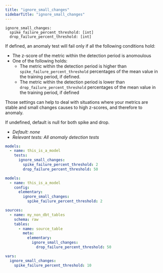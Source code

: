 ```yaml
---
title: "ignore_small_changes"
sidebarTitle: "ignore_small_changes"
---
```


```
ignore_small_changes:
  spike_failure_percent_threshold: [int]
  drop_failure_percent_threshold: [int]
```

If defined, an anomaly test will fail only if all the following conditions hold:
- The z-score of the metric within the detection period is anomoulous
- One of the following holds:
  - The metric within the detection period is higher than `spike_failure_percent_threshold` percentages of the mean value in the training period, if defined.
  - The metric within the detection period is lower than `drop_failure_percent_threshold` percentages of the mean value in the training period, if defined

Those settings can help to deal with situations where your metrics are stable and small changes causes to high z-scores, and therefore to anomaly.

If undefined, default is null for both spike and drop.

- _Default: none_
- _Relevant tests: All anomaly detection tests_

<RequestExample>

```yml test
models:
  - name: this_is_a_model
    tests:
      ignore_small_changes:
        spike_failure_percent_threshold: 2
        drop_failure_percent_threshold: 50
```

```yml model
models:
  - name: this_is_a_model
    config:
      elementary:
        ignore_small_changes:
          spike_failure_percent_threshold: 2
```

```yml source
sources:
  - name: my_non_dbt_tables
    schema: raw
    tables:
      - name: source_table
        meta:
          elementary:
            ignore_small_changes:
              drop_failure_percent_threshold: 50
```

```yml dbt_project.yml
vars:
  ignore_small_changes:
    spike_failure_percent_threshold: 10
```

</RequestExample>
